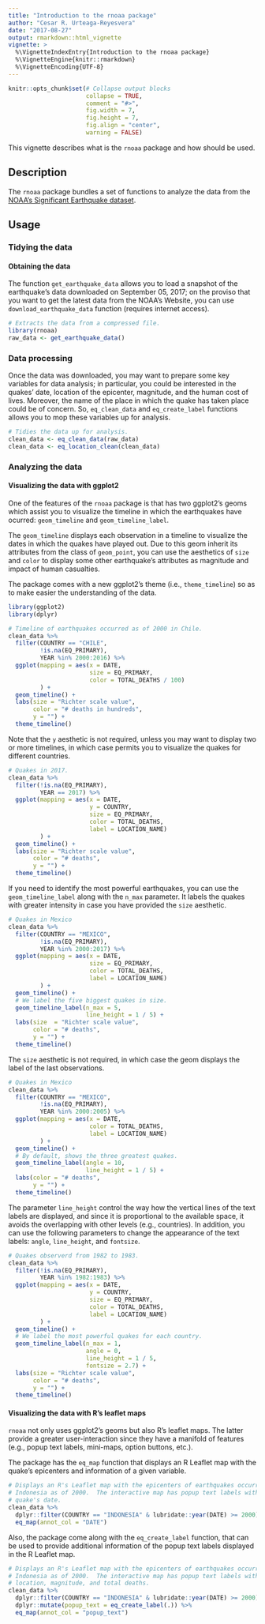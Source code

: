 ```yaml
---
title: "Introduction to the rnoaa package"
author: "Cesar R. Urteaga-Reyesvera"
date: "2017-08-27"
output: rmarkdown::html_vignette
vignette: >
  %\VignetteIndexEntry{Introduction to the rnoaa package}
  %\VignetteEngine{knitr::rmarkdown}
  %\VignetteEncoding{UTF-8}
---
```


```r
knitr::opts_chunk$set(# Collapse output blocks
                      collapse = TRUE, 
                      comment = "#>", 
                      fig.width = 7, 
                      fig.height = 7, 
                      fig.align = "center", 
                      warning = FALSE)
```

This vignette describes what is the `rnoaa` package and how should be used.

## Description

The `rnoaa` package bundles a set of functions to analyze the data from the [NOAA's Significant Earthquake dataset](https://www.ngdc.noaa.gov/nndc/struts/form?t=101650&s=1&d=1).

## Usage

### Tidying the data

#### Obtaining the data

The function `get_earthquake_data` allows you to load a snapshot of the earthquake's data downloaded on September 05, 2017; on the proviso that you want to get the latest data from the NOAA's Website, you can use `download_earthquake_data` function (requires internet access).

```r
# Extracts the data from a compressed file.
library(rnoaa)
raw_data <- get_earthquake_data()
```

### Data processing

Once the data was downloaded, you may want to prepare some key variables for data analysis; in particular, you could be interested in the quakes' date, location of the epicenter, magnitude, and the human cost of lives.  Moreover, the name of the place in which the quake has taken place could be of concern.  So, `eq_clean_data` and `eq_create_label` functions allows you to mop these variables up for analysis.

```r
# Tidies the data up for analysis.
clean_data <- eq_clean_data(raw_data)
clean_data <- eq_location_clean(clean_data)
```

### Analyzing the data

#### Visualizing the data with ggplot2

One of the features of the `rnoaa` package is that has two ggplot2's geoms which assist you to visualize the timeline in which the earthquakes have ocurred: `geom_timeline` and `geom_timeline_label`.

The `geom_timeline` displays each observation in a timeline to visualize the dates in which the quakes have played out.  Due to this geom inherit its attributes from the class of `geom_point`, you can use the aesthetics of `size` and `color` to display some other earthquake's attributes as magnitude and impact of human casualties.

The package comes with a new ggplot2's theme (i.e., `theme_timeline`) so as to make easier the understanding of the data.

```r
library(ggplot2)
library(dplyr)

# Timeline of earthquakes occurred as of 2000 in Chile.
clean_data %>%
  filter(COUNTRY == "CHILE",
         !is.na(EQ_PRIMARY),
         YEAR %in% 2000:2016) %>%
  ggplot(mapping = aes(x = DATE,
                       size = EQ_PRIMARY,
                       color = TOTAL_DEATHS / 100)
         ) +
  geom_timeline() +
  labs(size = "Richter scale value",
       color = "# deaths in hundreds",
       y = "") +
  theme_timeline()
```

Note that the `y` aesthetic is not required, unless you may want to display two or more timelines, in which case permits you to visualize the quakes for different countries.

```r
# Quakes in 2017.
clean_data %>%
  filter(!is.na(EQ_PRIMARY),
         YEAR == 2017) %>%
  ggplot(mapping = aes(x = DATE,
                       y = COUNTRY,
                       size = EQ_PRIMARY,
                       color = TOTAL_DEATHS,
                       label = LOCATION_NAME)
         ) +
  geom_timeline() +
  labs(size = "Richter scale value",
       color = "# deaths",
       y = "") +
  theme_timeline()
```

If you need to identify the most powerful earthquakes, you can use the `geom_timeline_label` along with the `n_max` parameter.  It labels the quakes with greater intensity in case you have provided the `size` aesthetic.

```r
# Quakes in Mexico
clean_data %>%
  filter(COUNTRY == "MEXICO",
         !is.na(EQ_PRIMARY),
         YEAR %in% 2000:2017) %>%
  ggplot(mapping = aes(x = DATE,
                       size = EQ_PRIMARY,
                       color = TOTAL_DEATHS,
                       label = LOCATION_NAME)
         ) +
  geom_timeline() +
  # We label the five biggest quakes in size.
  geom_timeline_label(n_max = 5,
                      line_height = 1 / 5) +
  labs(size  = "Richter scale value",
       color = "# deaths",
       y = "") +
  theme_timeline()
```

The `size` aesthetic is not required, in which case the geom displays the label of the last observations.

```r
# Quakes in Mexico
clean_data %>%
  filter(COUNTRY == "MEXICO",
         !is.na(EQ_PRIMARY),
         YEAR %in% 2000:2005) %>%
  ggplot(mapping = aes(x = DATE,
                       color = TOTAL_DEATHS,
                       label = LOCATION_NAME)
         ) +
  geom_timeline() +
  # By default, shows the three greatest quakes.
  geom_timeline_label(angle = 10,
                      line_height = 1 / 5) +
  labs(color = "# deaths",
       y = "") +
  theme_timeline()
```

The parameter `line_height` control the way how the vertical lines of the text labels are displayed, and since it is proportional to the available space, it avoids the overlapping with other levels (e.g., countries).  In addition, you can use the following parameters to change the appearance of the text labels: `angle`, `line_height`, and `fontsize`.

```r
# Quakes observerd from 1982 to 1983.
clean_data %>%
  filter(!is.na(EQ_PRIMARY),
         YEAR %in% 1982:1983) %>%
  ggplot(mapping = aes(x = DATE,
                       y = COUNTRY,
                       size = EQ_PRIMARY,
                       color = TOTAL_DEATHS,
                       label = LOCATION_NAME)
         ) +
  geom_timeline() +
  # We label the most powerful quakes for each country.
  geom_timeline_label(n_max = 1, 
                      angle = 0,
                      line_height = 1 / 5, 
                      fontsize = 2.7) +  
  labs(size = "Richter scale value",
       color = "# deaths",
       y = "") +
  theme_timeline()
```

#### Visualizing the data with R's leaflet maps

`rnoaa` not only uses ggplot2's geoms but also R's leaflet maps.  The latter provide a greater user-interaction since they have a manifold of features (e.g., popup text labels, mini-maps, option buttons, etc.).

The package has the `eq_map` function that displays an R Leaflet map with the quake's epicenters and information of a given variable. 

```r
# Displays an R's Leaflet map with the epicenters of earthquakes occurred in
# Indonesia as of 2000.  The interactive map has popup text labels with the
# quake's date.
clean_data %>%
  dplyr::filter(COUNTRY == "INDONESIA" & lubridate::year(DATE) >= 2000) %>%
  eq_map(annot_col = "DATE")
```

Also, the package come along with the `eq_create_label` function, that can be used to provide additional information of the popup text labels displayed in the R Leaflet map.

```r
# Displays an R's Leaflet map with the epicenters of earthquakes occurred in
# Indonesia as of 2000.  The interactive map has popup text labels with the
# location, magnitude, and total deaths.
clean_data %>%
  dplyr::filter(COUNTRY == "INDONESIA" & lubridate::year(DATE) >= 2000) %>%
  dplyr::mutate(popup_text = eq_create_label(.)) %>%
  eq_map(annot_col = "popup_text")
```

